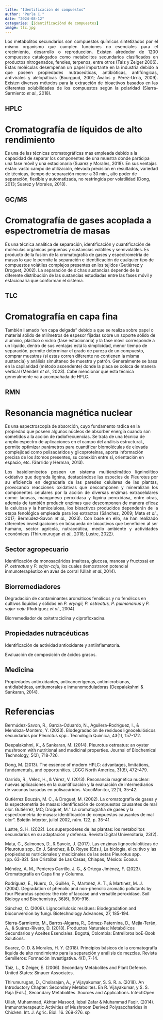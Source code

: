 ```yaml
---
title: "Identificación de compuestos"
author: "Perla C."
date: "2024-08-12"
categories: [Identificaciónd de compuestos]
image: tlc.jpg
---
```


::: {style="text-align:justify"} 
Los metabolitos secundarios son compuestos químicos sintetizados por el mismo organismo que cumplen funciones no esenciales para el crecimiento, desarrollo o reproducción. Existen alrededor de 1200 compuestos catalogados como metabolitos secundarios clasificados en productos nitrogenados, fenoles, terpenos, entre otros (Taiz y Zeiger 2006). Estas moléculas desempeñan un papel importante en la industria debido a que poseen propiedades nutraceúticas, antibióticas, antifúngicas, antivirales y alelopáticas (Bourgaud, 2001; Ávalos y Pérez-Urria, 2009). Existen diversos métodos para la extracción de bioactivos basados en las diferentes solubilidades de los compuestos según la polaridad (Sierra-Sarmiento _et al_., 2018). 
::: 

::: panel-tabset
## HPLC
# Cromatografía de líquidos de alto rendimiento
Es una de las técnicas cromatográficas mas empleada debido a la capacidad de separar los componentes de una muestra donde participa una fase móvil y una estacionaria (Suarez y Morales, 2018). En sus ventajas están: vasto campo de utilización, elevada precisión en resultados, variedad de técnicas, tiempo de separación menor a 30 min., alto poder de separación, flexible y automatizada, no restringida por volatilidad (Dong, 2013; Suarez y Morales, 2018). 

## GC/MS
# Cromatografía de gases acoplada a espectrometría de masas

Es una técnica analítica de separación, identificación y cuantificación de moléculas orgánicas pequeñas y sustancias volátiles y semivolátiles. Es producto de la fusión de la cromatografía de gases y espectrometría de masas lo que le permite la separación e identificación de cualquier tipo de compuestos volátiles complejos presentes en los tejidos (Gutiérrez y Droguet, 2002). La separación de dichas sustancias depende de la diferente distribución de las sustancias estudiadas entre las fases móvil y estacionaria que conforman el sistema.

## TLC
# Cromatografía en capa fina
También llamado “en capa delgada” debido a que se realiza sobre papel o material sólido de milímetros de espesor fijadas sobre un soporte sólido de aluminio, plástico o vidrio (fase estacionaria) y la fase móvil corresponde a un líquido, dentro de sus ventajas está la simplicidad, menor tiempo de separación, permite determinar el grado de pureza de un compuesto, comprar muestras (si estas corren diferente no contienen la misma sustancia) y análisis simultaneo de muestra y patrón. Generalmente se basa en la capilaridad (método ascendente) donde la placa se coloca de manera vertical (Méndez _et al_., 2023). Cabe mencionar que esta técnica generalmente va a acompañada de HPLC.

## RMN
# Resonancia magnética nuclear
Es una espectroscopía de absorción, cuyo fundamento radica en la propiedad que poseen algunos núcleos de absorber energía cuando son sometidos a la acción de radiofrecuencias. Se trata de una técnica de amplio espectro de aplicaciones en el campo del análisis estructural., permite optimizar parámetros para cuantificar biomoléculas de elevada complejidad como polisacáridos y glicoproteínas, aporta información precisa de los átomos presentes, su conexión entre sí, orientación en espacio, etc. (Garrido y Herman, 2013).
::: 

::: {style="text-align:justify"} 
Los basidiomicetos poseen un sistema multienzimático ligninolítico oxidativo que degrada lignina, destacándose las especies de Pleurotus por su eficiencia en degradarla de las paredes celulares de las plantas, provocando reacciones oxidativas que descomponen y mineralizan los componentes celulares por la acción de diversas enzimas extracelulares como: lacasas, manganeso peroxidasa y lignina peroxidasa, entre otras, además de también producir enzimas que descomponen de manera eficaz la celulosa y la hemicelulosa, los bioactivos producidos dependerán de la etapa fenológica empleada para los extractos (Sánchez, 2009; Mata _et al_., 2017; Bermúdez-Savon _et al_., 2023). Con base en ello, se han realizado diferentes investigaciones en búsqueda de bioactivos que beneficien al ser humano, sector agrícola, nutraceútica, medio ambiente y actividades económicas (Thirumurugan _et al_., 2018; Lustre, 2022). 
:::


::: panel-tabset
## Sector agropecuario
Identificación de monosacáridos (maltosa, glucosa, manosa y fructosa) en _P. ostreatus_ y _P. sajor-caju_, los cuales demostraron potencial inmunoterapéutico en aves de corral (Ullah _et al_.,2014). 

## Biorremediadores 
Degradación de contaminantes aromáticos fenólicos y no fenólicos en cultivos líquidos y sólidos en _P. eryngii, P. ostreatus, P. pulmonarius_ y _P. sajor-caju_ (Rodríguez _et al_., 2004). 

Biorremediador de oxitetraciclina y ciprofloxacina.

## Propiedades nutracéuticas
Identificación de actividad antioxidante y antiinflamatoria. 

Evaluación de composición de ácidos grasos.

## Medicina
Propiedades antioxidantes, anticancerígenas, antimicrobianas, antidiabéticas, antitumorales e inmunomoduladoras (Deepalakshmi & Sankaran, 2014).
:::

# Referencias
Bermúdez-Savon, R., García-Oduardo, N., Aguilera-Rodríguez, I., & Mendoza-Montero, Y. (2023). Biodegradación de residuos lignocelulósicos secundarios por Pleurotus spp.. Tecnología Química, 43(1), 157-172.

Deepalakshmi, K., & Sankaran, M. (2014). Pleurotus ostreatus: an oyster mushroom with nutritional and medicinal properties. Journal of Biochemical Technology, 5(2), 718-726.

Dong, M. (2013). The essence of modern HPLC: advantages, limitations, fundamentals, and opportunities. LCGC North America, 31(6), 472-479.

Garrido, R., Vélez, H., & Vérez, V. (2013). Resonancia magnética nuclear: nuevas aplicaciones en la cuantificación y la evaluación de intermediarios de vacunas basadas en polisacáridos. VacciMonitor, 22(1), 35-42.

Gutiérrez Bouzán, M. C., & Droguet, M. (2002). La cromatografía de gases y la espectometría de masas: identificación de compuestos causantes de mal olor. Gutiérrez, MC; Droguet, M." La cromatografía de gases y la espectrometría de masas: identificación de compuestos causantes de mal olor". Boletín Intexter, juliol 2002, núm. 122, p. 35-41.

Lustre, S. H. (2022). Los superpoderes de las plantas: los metabolitos secundarios en su adaptación y defensa. Revista Digital Universitaria, 23(2).

Mata, G., Salmones, D., & Savoie, J. (2017). Las enzimas lignocelulolíticas de Pleurotus spp.. En J. Sánchez, & D. Royse (Eds.), La biología, el cultivo y las propiedades nutricionales y medicinales de las setas Pleurotus spp. (pp. 63-82). San Cristóbal de Las Casas, Chiapas, México: Ecosur.

Méndez, A. M., Penieres Carrillo, J. G., & Ortega Jiménez, F. (2023). Cromatografía en Capa fina y Columna.

Rodríguez, E., Nuero, O., Guillén, F., Martınez, A. T., & Martınez, M. J. (2004). Degradation of phenolic and non-phenolic aromatic pollutants by four Pleurotus species: the role of laccase and versatile peroxidase. Soil Biology and Biochemistry, 36(6), 909-916.

Sánchez, C. (2009). Lignocellulosic residues: Biodegradation and bioconversion by fungi. Biotechnology Advances, 27, 185-194. 

Sierra-Sarmiento, M., Barros-Algarra, R., Gómez-Paternina, D., Mejía-Terán, A., & Suárez-Rivero, D. (2018). Productos Naturales: Metabólicos Secundarios y Aceites Esenciales. Bogotá, Colombia: Entrelibros boE-Book Solutions.

Suarez, O. D. & Morales, H. Y. (2018). Principios básicos de la cromatografía líquida de alto rendimiento para la separación y análisis de mezclas. Revista Semilleros: Formación Investigativa. 4(1), 7-14.

Taiz, L., & Zeiger, E. (2006). Secondary Metabolites and Plant Defense. United States: Sinauer Associates.

Thirumurugan, D., Cholarajan, A., y Vijayakumar, S. S. R. a. (2018). An Introductory Chapter: Secondary Metabolites. En R. Vijayakumar, y S. S. Raja (Eds.), Secondary Metabolites. Sources and Applications. IntechOpen

Ullah, Muhammad, Akhtar Masood, Iqbal Zafar & Muhammad Faqir. (2014). Immunotherapeutic Activities of Mushroom Derived Polysaccharides in Chicken. Int. J. Agric. Biol. 16. 269-276.
sp


